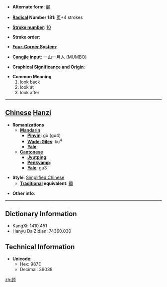 * '''Alternate form''': [[顧]]

* '''[[Wiktionary:Chinese radical index| Radical]] Number 181''': [[Wiktionary:Chinese radical index 页|页]]+4 strokes

* '''[[Wiktionary:Chinese total strokes index|Stroke number]]''': [[Wiktionary:Chinese total strokes index 10|10]]

* '''Stroke order''': 

* '''[[Wiktionary:Chinese four corner index|Four-Corner System]]''': 

* '''[[Wiktionary:Chinese Cangjie index|Cangjie input]]''': 一山一月人 (MUMBO)

* '''Graphical Significance and Origin''': 

* '''Common Meaning'''
*#look back
*# look at
*# look after


----

== [[Chinese]] [[Hanzi]] ==

* '''Romanizations'''
** '''[[Mandarin]]'''
*** '''[[Pinyin]]''': gù (gu4)
*** '''[[Wade-Giles]]''': ku<sup>4</sup>
*** '''[[Yale]]''': 
** '''[[Cantonese]]'''
*** '''[[Jyutping]]''':
*** '''[[Penkyamp]]''': 
*** '''[[Yale]]''': gu3

* '''Style''': [[Simplified Chinese]] 
** '''[[Traditional Chinese|Traditional]] equivalent''': [[顧]]

* '''Other info''': 

----

== Dictionary Information ==

* KangXi: 1410.451
* Hanyu Da Zidian: 74360.030

== Technical Information ==

* '''Unicode''':
** Hex: 987E
** Decimal: 39038

[[zh:顾]]